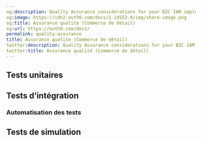 ```yaml
---
og:description: Quality Assurance considerations for your B2C IAM implementation.
og:image: https://cdn2.auth0.com/docs/1.14553.0/img/share-image.png
og:title: Assurance qualité (Commerce de détail)
og:url: https://auth0.com/docs/
permalink: quality-assurance
title: Assurance qualité (Commerce de détail)
twitter:description: Quality Assurance considerations for your B2C IAM implementation.
twitter:title: Assurance qualité (Commerce de détail)
---
```




## Tests unitaires



## Tests d’intégration





### Automatisation des tests



## Tests de simulation